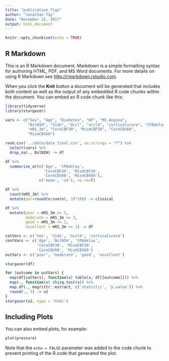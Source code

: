 ```yaml
---
title: "publication_figs"
author: "Jonathan Tay"
date: "December 15, 2017"
output: html_document
---
```


```r
knitr::opts_chunk$set(echo = TRUE)
```

## R Markdown

This is an R Markdown document. Markdown is a simple formatting syntax for authoring HTML, PDF, and MS Word documents. For more details on using R Markdown see <http://rmarkdown.rstudio.com>.

When you click the **Knit** button a document will be generated that includes both content as well as the output of any embedded R code chunks within the document. You can embed an R code chunk like this:

```r
library(tidyverse)
library(stargazer)

vars <- c("Sex", "Age", "Diabetes", "HF", "MI.Angina", 
          "BslNIH", "Side", "Occl", "occl4", "corticalscore", "tPAdelay", 
          "mRS_3m", "CoreCBF30", "MismCBF30", "CoreCBV60",
          "MismCBV60")

read.csv('../data/data_final.csv', na.strings = "?") %>%
  select(vars) %>%
  drop_na(., BslNIH) -> df

df %>% 
  summarise_at(c('Age', 'tPAdelay', 
                 'CoreCBF30', 'MismCBF30',
                 'CoreCBV60', 'MismCBV60'), 
               c('mean', 'sd'), na.rm=T)

df %>%
  count(mRS_3m) %>%
  mutate(per=round(n/sum(n), 3)*100) -> clinical

df %>%
  mutate(poor = mRS_3m >= 5,
         moderate = mRS_3m <= 3,
         good = mRS_3m <= 2,
         excellent = mRS_3m <= 1) -> df

catVars <- c('Sex', 'Side', 'occl4', 'corticalscore')
contVars <- c('Age', 'BslNIH', 'tPAdelay',
              'CoreCBF30', 'MismCBF30',
              'CoreCBV60', 'MismCBV60')
outVars <- c('poor', 'moderate', 'good', 'excellent')

stargazer(df)

for (outcome in outVars) {
  map(df[catVars], function(x) table(x, df[[outcome]])) %>%
  map(., function(x) chisq.test(x)) %>%
  map_df(., magrittr::extract, c('statistic', 'p.value')) %>%
  round(., 3) -> x2
}
stargazer(x2, type = 'html')
```

## Including Plots

You can also embed plots, for example:

```r
plot(pressure)
```

Note that the `echo = FALSE` parameter was added to the code chunk to prevent printing of the R code that generated the plot.

